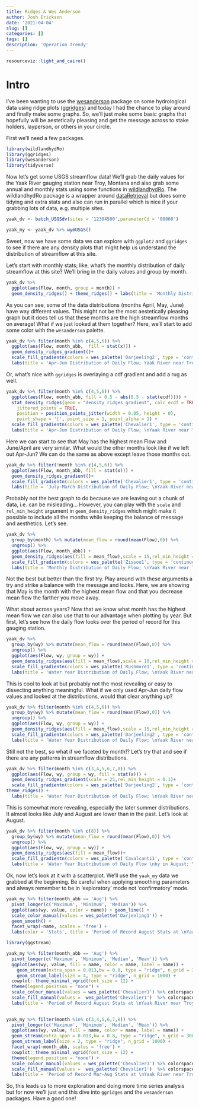 ```yaml
---
title: Ridges & Wes Anderson
author: Josh Erickson
date: '2021-04-04'
slug: []
categories: []
tags: []
description: 'Operation Trendy'
---
```

```r
resourceviz::light_and_cairo()
```

# Intro

I've been wanting to use the [wesanderson](https://github.com/karthik/wesanderson) package on some hydrological data using ridge plots ([ggridges](https://github.com/wilkelab/ggridges)) and today I had the chance to play around and finally make some graphs. So, we'll just make some basic graphs that hopefully will be aestetically pleasing and get the message across to stake holders, layperson, or others in your circle. 

First we'll need a few packages.

```r
library(wildlandhydRo)
library(ggridges)
library(wesanderson)
library(tidyverse)
```

Now let's get some USGS streamflow data! We'll grab the daily values for the Yaak River gauging station near Troy, Montana and also grab some annual and monthly stats using some functions in [wildlandhydRo](https://github.com/joshualerickson/wildlandhydRo). The wildlandhydRo package is a wrapper around [dataRetrieval]() but does some tidying and extra stats and also can run in parallel which is nice if your grabbing lots of data, e.g. multiple sites.

```r

yaak_dv <- batch_USGSdv(sites = '12304500',parameterCd = '00060')

yaak_my <- yaak_dv %>% wymUSGS()

```

Sweet, now we have some data we can explore with `ggplot2` and `ggridges` to see if there are any density plots that might help us understand the distribution of streamflow at this site.

Let's start with monthly stats; like, what's the monthly distribution of daily streamflow at this site? We'll bring in the daily values and group by month.

```r
yaak_dv %>% 
  ggplot(aes(Flow, month, group = month)) +
  geom_density_ridges() + theme_ridges() + labs(title = 'Monthly Distribution of Daily Flow; Yaak River near Troy, Montana')
```

As you can see, some of the data distributions (months April, May, June) have way different values. This might not be the most aestetically pleasing graph but it does tell us that these months are the high streamflow months on average! What if we just looked at them together? Here, we'll start to add some color with the `wesanderson` palette.

```r
yaak_dv %>% filter(month %in% c(4,5,6)) %>%
  ggplot(aes(Flow, month_abb,  fill = stat(x))) +
  geom_density_ridges_gradient()+ 
  scale_fill_gradientn(colors = wes_palette('Darjeeling2', type = 'continuous')) + theme_ridges()  +
  labs(title = 'Apr-Jun Distribution of Daily Flow; Yaak River near Troy, Montana', y = 'Month', fill = 'Mean Flow (cfs)')
```
 Or, what's nice with `ggridges` is overlaying a cdf gradient and add a rug as well.
 
```r
yaak_dv %>% filter(month %in% c(4,5,6)) %>%
  ggplot(aes(Flow, month_abb, fill = 0.5 - abs(0.5 - stat(ecdf)))) +
  stat_density_ridges(geom = "density_ridges_gradient", calc_ecdf = TRUE,
    jittered_points = TRUE,
    position = position_points_jitter(width = 0.05, height = 0),
    point_shape = '|', point_size = 1, point_alpha = 1) +
  scale_fill_gradientn(colors = wes_palette('Chevalier1', type = 'continuous')) + theme_ridges()  +
  labs(title = 'Apr-Jun Distribution of Daily Flow; \nYaak River near Troy, Montana', y = 'Month', fill = 'Probability (CDF)')
```
 
Here we can start to see that May has the highest mean Flow and June/April are very similar. What would the other months look like if we left out Apr-Jun? We can do the same as above except leave those months out.

```r
yaak_dv %>% filter(!month %in% c(4,5,6)) %>%
  ggplot(aes(Flow, month_abb, fill = stat(x))) +
  geom_density_ridges_gradient()+ 
  scale_fill_gradientn(colors = wes_palette('Chevalier1', type = 'continuous')) + theme_ridges()  +
  labs(title = 'July-March Distribution of Daily Flow; \nYaak River near Troy, Montana', y = 'Month', fill = 'Mean Flow (cfs)') + scale_x_continuous(limits = c(1,1500))
```


Probably not the best graph to do because we are leaving out a chunk of data, i.e. can be misleading... However, you can play with the `scale` and `rel_min_height` argument in `geom_density_ridges` which might make it possible to include all the months while keeping the balance of message and aesthetics. Let's see. 
```r
yaak_dv %>% 
  group_by(month) %>% mutate(mean_flow = round(mean(Flow),0)) %>% 
  ungroup() %>% 
  ggplot(aes(Flow, month_abb)) +
  geom_density_ridges(aes(fill = mean_flow),scale = 15,rel_min_height = 0.01)+ 
  scale_fill_gradientn(colors = wes_palette('Zissou1', type = 'continuous')) + theme_ridges()  +
  labs(title = 'Monthly Distribution of Daily Flow; \nYaak River near Troy, Montana', y = 'Month', fill = 'Mean Flow (cfs)')+ scale_x_continuous(limits = c(-500,12000))
```

Not the best but better than the first try. Play around with these arguments a try and strike a balance with the message and looks. Here, we are showing that May is the month with the highest mean flow and that you decrease mean flow the farther you move away. 

What about across years? Now that we know what month has the highest mean flow we can also use that to our advantage when plotting by year. But first, let's see how the daily flow looks over the period of record for this gauging station.

```r
yaak_dv %>% 
  group_by(wy) %>% mutate(mean_flow = round(mean(Flow),0)) %>% 
  ungroup() %>% 
  ggplot(aes(Flow, wy, group = wy)) +
  geom_density_ridges(aes(fill = mean_flow),scale = 10,rel_min_height = 0.1)+ 
  scale_fill_gradientn(colors = wes_palette('Rushmore1', type = 'continuous')) + theme_ridges()  +
  labs(title = 'Water Year Distribution of Daily Flow; \nYaak River near Troy, Montana', y = 'Water Year', fill = 'Mean Flow (cfs)')+ scale_x_continuous(limits = c(1,500))
```

This is cool to look at but probably not the most revealing or easy to dissecting anything meaningful. What if we only used Apr-Jun daily flow values and looked at the distributions, would that clear anything up?

```r
yaak_dv %>% filter(month %in% c(4,5,6)) %>% 
  group_by(wy) %>% mutate(mean_flow = round(mean(Flow),0)) %>% 
  ungroup() %>% 
  ggplot(aes(Flow, wy, group = wy)) +
  geom_density_ridges(aes(fill = mean_flow),scale = 15,rel_min_height = 0.001)+ 
  scale_fill_gradientn(colors = wes_palette('Darjeeling2', type = 'continuous')) + theme_ridges()  +
  labs(title = 'Water Year Distribution of Daily Flow; \nYaak River near Troy, Montana',subtitle = 'Mean Flow for Apr-Jun', y = 'Water Year', fill = 'Mean Flow (cfs)')+ scale_x_continuous(limits = c(-500,10000))
```

Still not the best, so what if we faceted by month!? Let's try that and see if there are any patterns in streamflow distributions.

```r
yaak_dv %>% filter(month %in% c(3,4,5,6,7,8)) %>%  
  ggplot(aes(Flow, wy, group = wy, fill = stat(x))) +
  geom_density_ridges_gradient(scale = 25,rel_min_height = 0.1)+ 
  scale_fill_gradientn(colors = wes_palette('Darjeeling2', type = 'continuous')) + 
theme_ridges() + 
  labs(title = 'Water Year Distribution of Daily Flow; \nYaak River near Troy, Montana', y = 'Water Year', fill = 'Mean Flow (cfs)', subtitle = 'broken into months') + facet_wrap(~month_abb, scales = 'free', ncol = 2)
```


This is somewhat more revealing, especially the later summer distributions. It almost looks like July and August are lower than in the past. Let's look at August.


```r
yaak_dv %>% filter(month %in% c(8)) %>% 
  group_by(wy) %>% mutate(mean_flow = round(mean(Flow),0)) %>% 
  ungroup() %>% 
  ggplot(aes(Flow, wy, group = wy)) +
  geom_density_ridges(aes(fill = mean_flow))+ 
  scale_fill_gradientn(colors = wes_palette('Cavalcanti1', type = 'continuous')) + theme_ridges(grid = F)  +
  labs(title = 'Water Year Distribution of Daily Flow \nby in August; Yaak River near Troy, Montana', y = 'Water Year', fill = 'Mean Flow (cfs)')
```

Ok, now let's look at it with a scatterplot. We'll use the `yaak_my` data we grabbed at the beginning. Be careful when applying smoothing parameters and always remember to be in 'exploratory' mode not 'confirmatory' mode. 

```r
yaak_my %>% filter(month_abb == 'Aug') %>% 
  pivot_longer(c('Maximum', 'Minimum', 'Median')) %>% 
  ggplot(aes(wy, value, color = name)) + geom_line() + 
  scale_color_manual(values = wes_palette('Darjeeling1')) +
  geom_smooth() + 
  facet_wrap(~name, scales = 'free') + 
  labs(color = 'Stats', title = 'Period of Record August Stats at \nYaak River near Troy, MT', y = 'Discharge (cfs)', x = 'Water Year')

```


```r
library(ggstream)

yaak_my %>% filter(month_abb == 'Aug') %>% 
  pivot_longer(c('Maximum', 'Minimum', 'Median', 'Mean')) %>% 
  ggplot(aes(wy, value, fill = name, color = name, label = name)) + 
    geom_stream(extra_span = 0.013,bw = 0.8, type = "ridge", n_grid = 3000) +
    geom_stream_label(size = 4, type = "ridge", n_grid = 1000) +
  cowplot::theme_minimal_vgrid(font_size = 12) +
  theme(legend.position = "none") +
  scale_colour_manual(values = wes_palette('Chevalier1') %>% colorspace::darken(.8)) +
  scale_fill_manual(values =  wes_palette('Chevalier1')  %>% colorspace::lighten(.2))+
  labs(title = 'Period of Record August Stats at \nYaak River near Troy, MT', y = 'Discharge (cfs)', x = 'Water Year') 
 
```
```r
yaak_my %>% filter(month %in% c(3,4,5,6,7,8)) %>%  
  pivot_longer(c('Maximum', 'Minimum', 'Median', 'Mean')) %>% 
  ggplot(aes(wy, value, fill = name, color = name, label = name)) + 
  geom_stream(extra_span = 0.013,bw = 0.8, type = "ridge", n_grid = 3000) +
  geom_stream_label(size = 2, type = "ridge", n_grid = 1000) +
  facet_wrap(~month_abb, scales = 'free') +
  cowplot::theme_minimal_vgrid(font_size = 12) +
  theme(legend.position = "none") +
  scale_colour_manual(values = wes_palette('Chevalier1') %>% colorspace::darken(.8)) +
  scale_fill_manual(values =  wes_palette('Chevalier1')  %>% colorspace::lighten(.2))+
  labs(title = 'Period of Record Mar-Aug Stats at \nYaak River near Troy, MT', y = 'Discharge (cfs)', x = 'Water Year') 

```

So, this leads us to more exploration and doing more time series analysis but for now we'll just end this dive into `ggridges` and the `wesanderson` packages. Have a good one!

